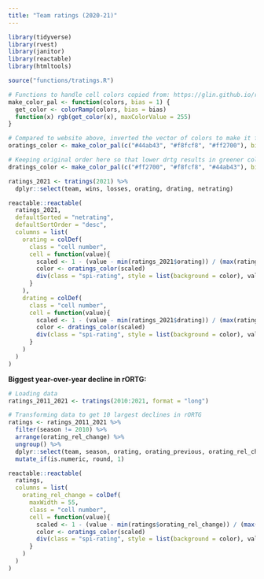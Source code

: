 ```yaml
---
title: "Team ratings (2020-21)"
---
```


```r
library(tidyverse)
library(rvest)
library(janitor)
library(reactable)
library(htmltools)

source("functions/tratings.R")

# Functions to handle cell colors copied from: https://glin.github.io/reactable/articles/womens-world-cup/womens-world-cup.html
make_color_pal <- function(colors, bias = 1) {
  get_color <- colorRamp(colors, bias = bias)
  function(x) rgb(get_color(x), maxColorValue = 255)
}

# Compared to website above, inverted the vector of colors to make it from red to green 
oratings_color <- make_color_pal(c("#44ab43", "#f8fcf8", "#ff2700"), bias = 1.3)

# Keeping original order here so that lower drtg results in greener color 
dratings_color <- make_color_pal(c("#ff2700", "#f8fcf8", "#44ab43"), bias = 1.3)

ratings_2021 <- tratings(2021) %>% 
  dplyr::select(team, wins, losses, orating, drating, netrating)

reactable::reactable(
  ratings_2021,
  defaultSorted = "netrating",
  defaultSortOrder = "desc",
  columns = list(
    orating = colDef(
      class = "cell number",
      cell = function(value){
        scaled <- 1 - (value - min(ratings_2021$orating)) / (max(ratings_2021$orating) - min(ratings_2021$orating))
        color <- oratings_color(scaled)
        div(class = "spi-rating", style = list(background = color), value)
      }
    ),
    drating = colDef(
      class = "cell number",
      cell = function(value){
        scaled <- 1 - (value - min(ratings_2021$drating)) / (max(ratings_2021$drating) - min(ratings_2021$drating))
        color <- dratings_color(scaled)
        div(class = "spi-rating", style = list(background = color), value)
      }
    )
  )
)
```


<b>Biggest year-over-year decline in rORTG:</b>

```r
# Loading data
ratings_2011_2021 <- tratings(2010:2021, format = "long")

# Transforming data to get 10 largest declines in rORTG
ratings <- ratings_2011_2021 %>% 
  filter(season != 2010) %>% 
  arrange(orating_rel_change) %>% 
  ungroup() %>% 
  dplyr::select(team, season, orating, orating_previous, orating_rel_change) %>% 
  mutate_if(is.numeric, round, 1) 

reactable::reactable(
  ratings,
  columns = list(
    orating_rel_change = colDef(
      maxWidth = 55,
      class = "cell number",
      cell = function(value){
        scaled <- 1 - (value - min(ratings$orating_rel_change)) / (max(ratings$orating_rel_change) - min(ratings$orating_rel_change))
        color <- oratings_color(scaled)
        div(class = "spi-rating", style = list(background = color), value)
      }
    )
  )
)
```